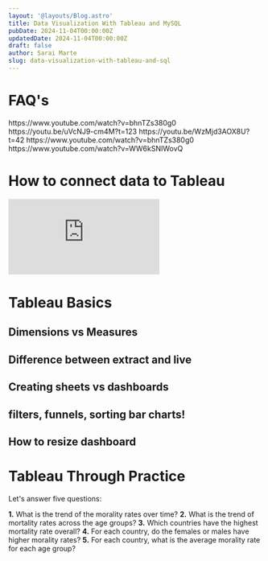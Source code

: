 ```yaml
---
layout: '@layouts/Blog.astro'
title: Data Visualization With Tableau and MySQL
pubDate: 2024-11-04T00:00:00Z  
updatedDate: 2024-11-04T00:00:00Z 
draft: false
author: Sarai Marte
slug: data-visualization-with-tableau-and-sql
---
```



# FAQ's

<FAQ question = "How to import a database schema into MySQL Workbench?">
https://www.youtube.com/watch?v=bhnTZs380g0
</FAQ>

<FAQ question = "How to work with unrelated data in Tableau? / How to upload multiple csv files and visualize their data in one workbook?">
https://youtu.be/uVcNJ9-cm4M?t=123
</FAQ>


<FAQ question = "How to write sql queries in MySQL Workbench">
https://youtu.be/WzMjd3AOX8U?t=42
</FAQ>


<FAQ question = "How to show country name/label on map?">
https://www.youtube.com/watch?v=bhnTZs380g0
</FAQ>

<FAQ question = "How to add dollar signs to your labels?">
https://www.youtube.com/watch?v=WW6kSNIWovQ
</FAQ>


<File title = "Data File For This Entire Post" link = "https://rutgersconnect-my.sharepoint.com/:x:/g/personal/smm651_scarletmail_rutgers_edu/EW-TD89P2_lMjcBQ-A0GOJ8Bu3ev45HQAn8cSuVDhjqaOw?e=tJl4q2"/>

# How to connect data to Tableau

<iframe src="https://www.youtube.com/embed/XrUUTOHB_Y4?si=JajT-ppdfRHUcaN-" title="YouTube video player" frameborder="0" allow="accelerometer; autoplay; clipboard-write; encrypted-media; gyroscope; picture-in-picture; web-share" referrerpolicy="strict-origin-when-cross-origin" allowfullscreen></iframe>

# Tableau Basics 

## Dimensions vs Measures
## Difference between extract and live
## Creating sheets vs dashboards 
## filters, funnels, sorting bar charts!
## How to resize dashboard 



# Tableau Through Practice 

Let's answer five questions: 

**1.** What is the trend of the morality rates over time? 
**2.** What is the trend of mortality rates across the age groups?
**3.** Which countries have the highest mortality rate overall?
**4.** For each country, do the females or males have higher morality rates?
**5.** For each country, what is the average morality rate for each age group?
